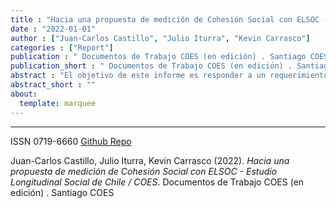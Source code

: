 ```yaml
---
title : "Hacia una propuesta de medición de Cohesión Social con ELSOC - Estudio Longitudinal Social de Chile / COES"
date : "2022-01-01"
author : ["Juan-Carlos Castillo", "Julio Iturra", "Kevin Carrasco"]
categories : ["Report"]
publication : " Documentos de Trabajo COES (en edición) . Santiago COES"
publication_short : " Documentos de Trabajo COES (en edición) . Santiago COES"
abstract : "El objetivo de este informe es responder a un requerimiento que busca identificar los principales indicadores presentes en el Estudio Longitudinal Social de Chile (ELSOC) que permitan operacionalizar y medir el concepto de cohesión social a partir de una revisión sistemática de distintas propuestas y experiencias de estudios internacionales. Para ello, toma como principal referencia el documento de trabajo Conceptos y medición de cohesión social en proyectos internacionales de COES (Castillo et al., 2021). En primer lugar, se generará una sistematización de las principales propuestas de dimensiones, subdimensiones e indicadores bajo los cuales se ha medido cohesión social a nivel internacional, señalando las principales similitudes y diferencias entre cada estudio. En segundo lugar, se analizará en qué medida las principales dimensiones y subdimensiones de cohesión social son posibles de operacionalizar con indicadores presentes en ELSOC. Para ello, se elaborarán dos insumos principales. Por un lado, una planilla que presenta la sistematización general de las dimensiones, subdimensiones e indicadores de ELSOC y la fuente de información desde dónde proviene el planteamiento de medición de la variable y, por otro lado, un documento escrito que sintetiza esta sistematización de dimensiones, subdimensiones e indicadores de manera detallada."
abstract_short : ""
about:
  template: marquee
---
```

---
ISSN 0719-6660
[Github Repo](https://github.com/ocscoes/cohesion-elsoc)


::: {.callout-note title="How to cite this work"}

Juan-Carlos Castillo, Julio Iturra, Kevin Carrasco (2022). *Hacia una propuesta de medición de Cohesión Social con ELSOC - Estudio Longitudinal Social de Chile / COES*.  Documentos de Trabajo COES (en edición) . Santiago COES

:::

